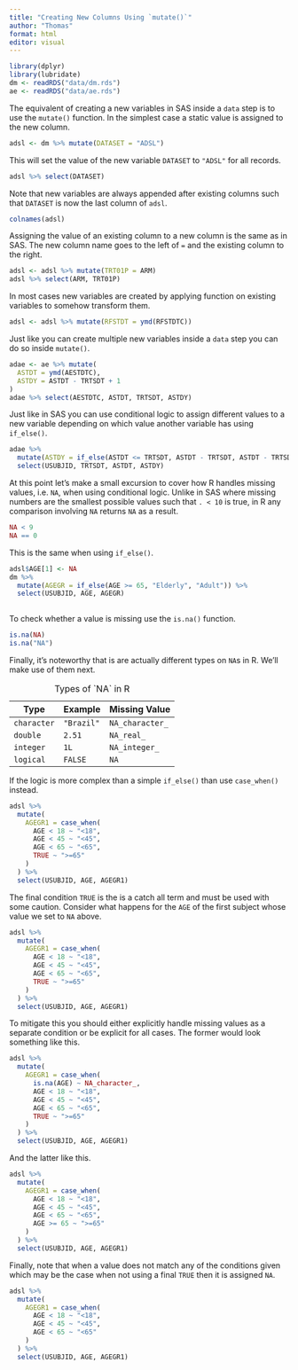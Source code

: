 ```yaml
---
title: "Creating New Columns Using `mutate()`"
author: "Thomas"
format: html
editor: visual
---
```


```r
library(dplyr)
library(lubridate)
dm <- readRDS("data/dm.rds")
ae <- readRDS("data/ae.rds")
```

The equivalent of creating a new variables in SAS inside a `data` step is to use the `mutate()` function. In the simplest case a static value is assigned to the new column.

```r
adsl <- dm %>% mutate(DATASET = "ADSL")
```

This will set the value of the new variable `DATASET` to `"ADSL"` for all records.

```r
adsl %>% select(DATASET)
```

Note that new variables are always appended after existing columns such that `DATASET` is now the last column of `adsl`.

```r
colnames(adsl)
```

Assigning the value of an existing column to a new column is the same as in SAS. The new column name goes to the left of `=` and the existing column to the right.

```r
adsl <- adsl %>% mutate(TRT01P = ARM)
adsl %>% select(ARM, TRT01P)
```

In most cases new variables are created by applying function on existing variables to somehow transform them.

```r
adsl <- adsl %>% mutate(RFSTDT = ymd(RFSTDTC))
```

Just like you can create multiple new variables inside a `data` step you can do so inside `mutate()`.

```r
adae <- ae %>% mutate(
  ASTDT = ymd(AESTDTC),
  ASTDY = ASTDT - TRTSDT + 1
)
adae %>% select(AESTDTC, ASTDT, TRTSDT, ASTDY)
```

Just like in SAS you can use conditional logic to assign different values to a new variable depending on which value another variable has using `if_else()`.

```r
adae %>%
  mutate(ASTDY = if_else(ASTDT <= TRTSDT, ASTDT - TRTSDT, ASTDT - TRTSDT + 1)) %>% 
  select(USUBJID, TRTSDT, ASTDT, ASTDY)
```

At this point let's make a small excursion to cover how R handles missing values, i.e. `NA`, when using conditional logic. Unlike in SAS where missing numbers are the smallest possible values such that `. < 10` is true, in R any comparison involving `NA` returns `NA` as a result.

```r
NA < 9
NA == 0
```

This is the same when using `if_else()`.

```r
adsl$AGE[1] <- NA
dm %>% 
  mutate(AGEGR = if_else(AGE >= 65, "Elderly", "Adult")) %>% 
  select(USUBJID, AGE, AGEGR)
  
```

To check whether a value is missing use the `is.na()` function.

```r
is.na(NA)
is.na("NA")
```

Finally, it's noteworthy that is are actually different types on `NA`s in R. We'll make use of them next.

| Type        | Example    | Missing Value   |
|-------------|------------|-----------------|
| `character` | `"Brazil"` | `NA_character_` |
| `double`    | `2.51`     | `NA_real_`      |
| `integer`   | `1L`       | `NA_integer_`   |
| `logical`   | `FALSE`    | `NA`            |

: Types of \`NA\` in R

If the logic is more complex than a simple `if_else()` than use `case_when()` instead.

```r
adsl %>% 
  mutate(
    AGEGR1 = case_when(
      AGE < 18 ~ "<18",
      AGE < 45 ~ "<45",
      AGE < 65 ~ "<65",
      TRUE ~ ">=65"
    ) 
  ) %>% 
  select(USUBJID, AGE, AGEGR1)
```

The final condition `TRUE` is the is a catch all term and must be used with some caution. Consider what happens for the `AGE` of the first subject whose value we set to `NA` above.

```r
adsl %>% 
  mutate(
    AGEGR1 = case_when(
      AGE < 18 ~ "<18",
      AGE < 45 ~ "<45",
      AGE < 65 ~ "<65",
      TRUE ~ ">=65"
    ) 
  ) %>% 
  select(USUBJID, AGE, AGEGR1)
```

To mitigate this you should either explicitly handle missing values as a separate condition or be explicit for all cases. The former would look something like this.

```r
adsl %>% 
  mutate(
    AGEGR1 = case_when(
      is.na(AGE) ~ NA_character_,
      AGE < 18 ~ "<18",
      AGE < 45 ~ "<45",
      AGE < 65 ~ "<65",
      TRUE ~ ">=65"
    ) 
  ) %>% 
  select(USUBJID, AGE, AGEGR1)
```

And the latter like this.

```r
adsl %>% 
  mutate(
    AGEGR1 = case_when(
      AGE < 18 ~ "<18",
      AGE < 45 ~ "<45",
      AGE < 65 ~ "<65",
      AGE >= 65 ~ ">=65"
    ) 
  ) %>% 
  select(USUBJID, AGE, AGEGR1)
```

Finally, note that when a value does not match any of the conditions given which may be the case when not using a final `TRUE` then it is assigned `NA`.

```r
adsl %>% 
  mutate(
    AGEGR1 = case_when(
      AGE < 18 ~ "<18",
      AGE < 45 ~ "<45",
      AGE < 65 ~ "<65"
    ) 
  ) %>% 
  select(USUBJID, AGE, AGEGR1)
```
